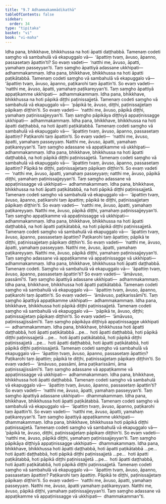 ```yaml
---
title: "9.7 Adhammakammādikathā"
tableOfContents: false
sidebar:
  order: 34
type: "tipitaka"
basket: "vi"
book: "vi-maha"
---
```



<DynamicBreadcrumb />

<Division number="397" book="vi-maha">

<Paragraph number="1814" book="vi-maha">
Idha pana, bhikkhave, bhikkhussa na hoti āpatti daṭṭhabbā. Tamenaṃ codeti saṃgho vā sambahulā vā ekapuggalo vā—  ‘āpattiṃ tvaṃ, āvuso, āpanno, passasetaṃ āpattin’ti? So evaṃ vadeti—  ‘natthi me, āvuso, āpatti, yamahaṃ passeyyan’ti. Taṃ saṃgho āpattiyā adassane ukkhipati—  adhammakammaṃ.
</Paragraph>

<Paragraph number="1815" book="vi-maha">
Idha pana, bhikkhave, bhikkhussa na hoti āpatti paṭikātabbā. Tamenaṃ codeti saṃgho vā sambahulā vā ekapuggalo vā—  ‘āpattiṃ tvaṃ, āvuso, āpanno, paṭikarohi taṃ āpattin’ti. So evaṃ vadeti—  ‘natthi me, āvuso, āpatti, yamahaṃ paṭikareyyan’ti. Taṃ saṃgho āpattiyā appaṭikamme ukkhipati—  adhammakammaṃ.
</Paragraph>

<Paragraph number="1816" book="vi-maha">
Idha pana, bhikkhave, bhikkhussa na hoti pāpikā diṭṭhi paṭinissajjetā. Tamenaṃ codeti saṃgho vā sambahulā vā ekapuggalo vā—  ‘pāpikā te, āvuso, diṭṭhi, paṭinissajjetaṃ pāpikaṃ diṭṭhin’ti. So evaṃ vadeti—  ‘natthi me, āvuso, pāpikā diṭṭhi, yamahaṃ paṭinissajjeyyan’ti. Taṃ saṃgho pāpikāya diṭṭhiyā appaṭinissagge ukkhipati—  adhammakammaṃ.
</Paragraph>

<Paragraph number="1817" book="vi-maha">
Idha pana, bhikkhave, bhikkhussa na hoti āpatti daṭṭhabbā, na hoti āpatti paṭikātabbā. Tamenaṃ codeti saṃgho vā sambahulā vā ekapuggalo vā—  ‘āpattiṃ tvaṃ, āvuso, āpanno, passasetaṃ āpattiṃ? Paṭikarohi taṃ āpattin’ti. So evaṃ vadeti—  ‘natthi me, āvuso, āpatti, yamahaṃ passeyyaṃ. Natthi me, āvuso, āpatti, yamahaṃ paṭikareyyan’ti. Taṃ saṃgho adassane vā appaṭikamme vā ukkhipati—  adhammakammaṃ.
</Paragraph>

<Paragraph number="1818" book="vi-maha">
Idha pana, bhikkhave, bhikkhussa na hoti āpatti daṭṭhabbā, na hoti pāpikā diṭṭhi paṭinissajjetā. Tamenaṃ codeti saṃgho vā sambahulā vā ekapuggalo vā—  ‘āpattiṃ tvaṃ, āvuso, āpanno, passasetaṃ āpattiṃ? Pāpikā te diṭṭhi, paṭinissajjetaṃ pāpikaṃ diṭṭhin’ti. So evaṃ vadeti—  ‘natthi me, āvuso, āpatti, yamahaṃ passeyyaṃ; natthi me, āvuso, pāpikā diṭṭhi, yamahaṃ paṭinissajjeyyan’ti. Taṃ saṃgho adassane vā appaṭinissagge vā ukkhipati—  adhammakammaṃ.
</Paragraph>

<Paragraph number="1819" book="vi-maha">
Idha pana, bhikkhave, bhikkhussa na hoti āpatti paṭikātabbā, na hoti pāpikā diṭṭhi paṭinissajjetā. Tamenaṃ codeti saṃgho vā sambahulā vā ekapuggalo vā—  ‘āpattiṃ tvaṃ, āvuso, āpanno, paṭikarohi taṃ āpattiṃ; pāpikā te diṭṭhi, paṭinissajjetaṃ pāpikaṃ diṭṭhin’ti. So evaṃ vadeti—  ‘natthi me, āvuso, āpatti, yamahaṃ paṭikareyyaṃ. Natthi me, āvuso, pāpikā diṭṭhi, yamahaṃ paṭinissajjeyyan’ti. Taṃ saṃgho appaṭikamme vā appaṭinissagge vā ukkhipati—  adhammakammaṃ.
</Paragraph>

<Paragraph number="1820" book="vi-maha">
Idha pana, bhikkhave, bhikkhussa na hoti āpatti daṭṭhabbā, na hoti āpatti paṭikātabbā, na hoti pāpikā diṭṭhi paṭinissajjetā. Tamenaṃ codeti saṃgho vā sambahulā vā ekapuggalo vā—  ‘āpattiṃ tvaṃ, āvuso, āpanno, passasetaṃ āpattiṃ? Paṭikarohi taṃ āpattiṃ; pāpikā te diṭṭhi, paṭinissajjetaṃ pāpikaṃ diṭṭhin’ti. So evaṃ vadeti—  ‘natthi me, āvuso, āpatti, yamahaṃ passeyyaṃ. Natthi me, āvuso, āpatti, yamahaṃ paṭikareyyaṃ. Natthi me, āvuso, pāpikā diṭṭhi, yamahaṃ paṭinissajjeyyan’ti. Taṃ saṃgho adassane vā appaṭikamme vā appaṭinissagge vā ukkhipati—  adhammakammaṃ.
</Paragraph>

</Division>
<Division number="398" book="vi-maha">

<Paragraph number="1821" book="vi-maha">
Idha pana, bhikkhave, bhikkhussa hoti āpatti daṭṭhabbā. Tamenaṃ codeti. Saṃgho vā sambahulā vā ekapuggalo vā—  ‘āpattiṃ tvaṃ, āvuso, āpanno, passasetaṃ āpattin’ti? So evaṃ vadeti—  ‘āmāvuso, passāmī’ti. Taṃ saṃgho āpattiyā adassane ukkhipati—  adhammakammaṃ.
</Paragraph>

<Paragraph number="1822" book="vi-maha">
Idha pana, bhikkhave, bhikkhussa hoti āpatti paṭikātabbā. Tamenaṃ codeti saṃgho vā sambahulā vā ekapuggalo vā—  ‘āpattiṃ tvaṃ, āvuso, āpanno, paṭikarohi taṃ āpattin’ti. So evaṃ vadeti—  ‘āmāvuso, paṭikarissāmī’ti. Taṃ saṃgho āpattiyā appaṭikamme ukkhipati—  adhammakammaṃ.
</Paragraph>

<Paragraph number="1823" book="vi-maha">
Idha pana, bhikkhave, bhikkhussa hoti pāpikā diṭṭhi paṭinissajjetā. Tamenaṃ codeti saṃgho vā sambahulā vā ekapuggalo vā—  ‘pāpikā te, āvuso, diṭṭhi; paṭinissajjetaṃ pāpikaṃ diṭṭhin’ti. So evaṃ vadeti—  ‘āmāvuso, paṭinissajjissāmī’ti. Taṃ saṃgho pāpikāya diṭṭhiyā appaṭinissagge ukkhipati—  adhammakammaṃ.
</Paragraph>

<Paragraph number="1824" book="vi-maha">
Idha pana, bhikkhave, bhikkhussa hoti āpatti daṭṭhabbā, hoti āpatti paṭikātabbā …pe…  hoti āpatti daṭṭhabbā, hoti pāpikā diṭṭhi paṭinissajjetā …pe…  hoti āpatti paṭikātabbā, hoti pāpikā diṭṭhi paṭinissajjetā …pe…  hoti āpatti daṭṭhabbā, hoti āpatti paṭikātabbā, hoti pāpikā diṭṭhi paṭinissajjetā. Tamenaṃ codeti saṃgho vā sambahulā vā ekapuggalo vā—  ‘āpattiṃ tvaṃ, āvuso, āpanno, passasetaṃ āpattiṃ? Paṭikarohi taṃ āpattiṃ; pāpikā te diṭṭhi, paṭinissajjetaṃ pāpikaṃ diṭṭhin’ti. So evaṃ vadeti—  ‘āmāvuso, passāmi, āma paṭikarissāmi, āma paṭinissajjissāmī’ti. Taṃ saṃgho adassane vā appaṭikamme vā appaṭinissagge vā ukkhipati—  adhammakammaṃ.
</Paragraph>

</Division>
<Division number="399" book="vi-maha">

<Paragraph number="1825" book="vi-maha">
Idha pana, bhikkhave, bhikkhussa hoti āpatti daṭṭhabbā. Tamenaṃ codeti saṃgho vā sambahulā vā ekapuggalo vā—  ‘āpattiṃ tvaṃ, āvuso, āpanno, passasetaṃ āpattin’ti? So evaṃ vadeti—  ‘natthi me, āvuso, āpatti, yamahaṃ passeyyan’ti. Taṃ saṃgho āpattiyā adassane ukkhipati—  dhammakammaṃ.
</Paragraph>

<Paragraph number="1826" book="vi-maha">
Idha pana, bhikkhave, bhikkhussa hoti āpatti paṭikātabbā. Tamenaṃ codeti saṃgho vā sambahulā vā ekapuggalo vā—  ‘āpattiṃ tvaṃ, āvuso, āpanno, paṭikarohi taṃ āpattin’ti. So evaṃ vadeti—  ‘natthi me, āvuso, āpatti, yamahaṃ paṭikareyyan’ti. Taṃ saṃgho āpattiyā appaṭikamme ukkhipati—  dhammakammaṃ.
</Paragraph>

<Paragraph number="1827" book="vi-maha">
Idha pana, bhikkhave, bhikkhussa hoti pāpikā diṭṭhi paṭinissajjetā. Tamenaṃ codeti saṃgho vā sambahulā vā ekapuggalo vā—  ‘pāpikā te, āvuso, diṭṭhi, paṭinissajjetaṃ pāpikaṃ diṭṭhin’ti. So evaṃ vadeti—  ‘natthi me, āvuso, pāpikā diṭṭhi, yamahaṃ paṭinissajjeyyan’ti. Taṃ saṃgho pāpikāya diṭṭhiyā appaṭinissagge ukkhipati—  dhammakammaṃ.
</Paragraph>

<Paragraph number="1828" book="vi-maha">
Idha pana, bhikkhave, bhikkhussa hoti āpatti daṭṭhabbā, hoti āpatti paṭikātabbā …pe…  hoti āpatti daṭṭhabbā, hoti pāpikā diṭṭhi paṭinissajjetā …pe…  hoti āpatti paṭikātabbā, hoti pāpikā diṭṭhi paṭinissajjetā …pe…  hoti āpatti daṭṭhabbā, hoti āpatti paṭikātabbā, hoti pāpikā diṭṭhi paṭinissajjetā. Tamenaṃ codeti saṃgho vā sambahulā vā ekapuggalo vā—  ‘āpattiṃ tvaṃ, āvuso, āpanno, passasetaṃ āpattiṃ? Paṭikarohi taṃ āpattiṃ. Pāpikā te diṭṭhi, paṭinissajjetaṃ pāpikaṃ diṭṭhin’ti. So evaṃ vadeti—  ‘natthi me, āvuso, āpatti, yamahaṃ passeyyaṃ. Natthi me, āvuso, āpatti yamahaṃ paṭikareyyaṃ. Natthi me, āvuso, pāpikā diṭṭhi, yamahaṃ paṭinissajjeyyan’ti. Taṃ saṃgho adassane vā appaṭikamme vā appaṭinissagge vā ukkhipati—  dhammakamman”ti.
</Paragraph>
</Division>